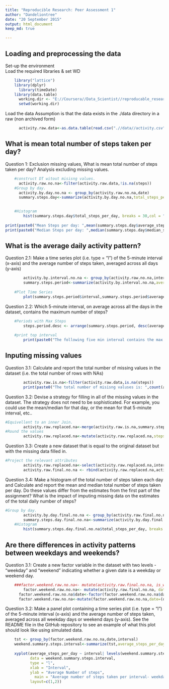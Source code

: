 ```yaml
---
title: "Reproducible Research: Peer Assessment 1"
author: "Dandeliontree"
date: "20 September 2015"
output: html_document
keep_md: true

---
```


## Loading and preprocessing the data
Set-up the environment   
Load the required libraries & set WD

```r
    library("lattice")
    library(dplyr)
	  library(timeDate)
    library(data.table)
	  working.dir <- "E://Coursera//Data_Scientist//reproducable_research//peer_assessment//pa_one"
	  setwd(working.dir)
```

Load the data 
Assumption is that the data exists in the ./data directory in a raw (non archived form)

```r
	  activity.raw.data<-as.data.table(read.csv(".//data//activity.csv",header=TRUE))
```	 


## What is mean total number of steps taken per day?
Question 1: Exclusion missing values, What is mean total number of steps taken per day? 
Analysis excluding missing values.

```r
	#construct DT witout misisng values.
	  activity.raw.no.na<-filter(activity.raw.data,!is.na(steps))
	#Group by day.
	  activity.by.day.no.na <- group_by(activity.raw.no.na,date)
	  summary.steps.day<-summarize(activity.by.day.no.na,total_steps_per_day=sum(steps),median_steps_per_day=median(steps),average_steps_per_day=mean(steps))

		
	#Histogram
		hist(summary.steps.day$total_steps_per_day, breaks = 30,col = "red1",xlab="Average Number of Steps per day",main="Average number of streps per day- excludes missing values")
		
print(paste0("Mean Steps per day: ",mean(summary.steps.day$average_steps_per_day))) 
print(paste0("Median Steps per day: ",median(summary.steps.day$median_steps_per_day)))
```

## What is the average daily activity pattern?
Question 2.1: Make a time series plot (i.e. type = "l") of the 5-minute interval (x-axis) and the average number of steps taken, averaged across all days (y-axis)

```r
		activity.by.interval.no.na <- group_by(activity.raw.no.na,interval)	
		summary.steps.period<-summarize(activity.by.interval.no.na,average_steps_per_interval=mean(steps))
		
	#Plot Time Series
		plot(summary.steps.period$interval,summary.steps.period$average_steps_per_interval, type = "l",ylab="Average Number of Steps",xlab="Interval", main="Average (across all days) Steps per interval-excludes missing values" ) 
```

Question 2.2: Which 5-minute interval, on average across all the days in the dataset, contains the maximum number of steps?

```r
	#Periods with Max Steps
		steps.period.desc <- arrange(summary.steps.period, desc(average_steps_per_interval))
		
	#print top interval 		
		print(paste0("The following five min interval contains the max number of steps: ",head(steps.period.desc,1)$interval))
```


## Inputing missing values
Question 3.1: Calculate and report the total number of missing values in the dataset (i.e. the total number of rows with NAs)

```r
		activity.raw.is.na<-filter(activity.raw.data,is.na(steps)) 
		print(paste0("The total number of misisng valuses is: ",count(activity.raw.is.na)$n))
```
Question 3.2: Devise a strategy for filling in all of the missing values in the dataset. The strategy does not need to be sophisticated. For example, you could use the mean/median for that day, or the mean for that 5-minute interval, etc..

```r
#Equivellent to an inner Join.
		activity.raw.replaced.na<-merge(activity.raw.is.na,summary.steps.period,by = "interval")
#Round the values
		activity.raw.replaced.na<-mutate(activity.raw.replaced.na,steps=round(average_steps_per_interval))
```
Question 3.3: Create a new dataset that is equal to the original dataset but with the missing data filled in.

```r
#Project the relevant attributes
		activity.raw.replaced.na<-select(activity.raw.replaced.na,interval,date,steps)
		activity.raw.final.no.na <- rbind(activity.raw.replaced.na,activity.raw.no.na)	
```
Question 3.4: Make a histogram of the total number of steps taken each day and Calculate and report the mean and median total number of steps taken per day. Do these values differ from the estimates from the first part of the assignment? What is the impact of imputing missing data on the estimates of the total daily number of steps?

```r
#Group by day.
		activity.by.day.final.no.na <- group_by(activity.raw.final.no.na,date)
		summary.steps.day.final.no.na<-summarize(activity.by.day.final.no.na,total_steps_per_day=sum(steps),median_steps_per_day=median(steps),average_steps_per_day=mean(steps))
	#Histogram
		hist(summary.steps.day.final.no.na$total_steps_per_day, breaks = 30,col = "red1",xlab="Total Steps Per Day",main="Total Number of Steps Taken per Day")
```

## Are there differences in activity patterns between weekdays and weekends?
Question 3.1: Create a new factor variable in the dataset with two levels - "weekday" and "weekend" indicating whether a given date is a weekday or weekend day.

```r
	###factor.weekend.raw.no.na<- mutate(activity.raw.final.no.na, is_weekend=isWeekend(as.Date(date)))
		factor.weekend.raw.no.na<- mutate(activity.raw.final.no.na, date=ifelse(isWeekend(as.Date(date)), 'Weekend', 'Weekday'))
	  factor.weekend.raw.no.na$date<-factor(factor.weekend.raw.no.na$date)
	  factor.weekend.raw.no.na<-mutate(factor.weekend.raw.no.na,date=(date))
```

Question 3.2: Make a panel plot containing a time series plot (i.e. type = "l") of the 5-minute interval (x-axis) and the average number of steps taken, averaged across all weekday days or weekend days (y-axis). See the README file in the GitHub repository to see an example of what this plot should look like using simulated data.

```r
	tst <- group_by(factor.weekend.raw.no.na,date,interval)
	weekend.summary.steps.interval<-summarize(tst,average_steps_per_day=mean(steps))
	
	xyplot(average_steps_per_day ~ interval| levels(weekend.summary.steps.interval$date),
           data = weekend.summary.steps.interval,
           type = "l",
           xlab = "Interval",
           ylab = "Average Number of steps",
	         main = "Average number of steps taken per interval- weekdays vs Weekends",
           layout=c(1,2))
```
